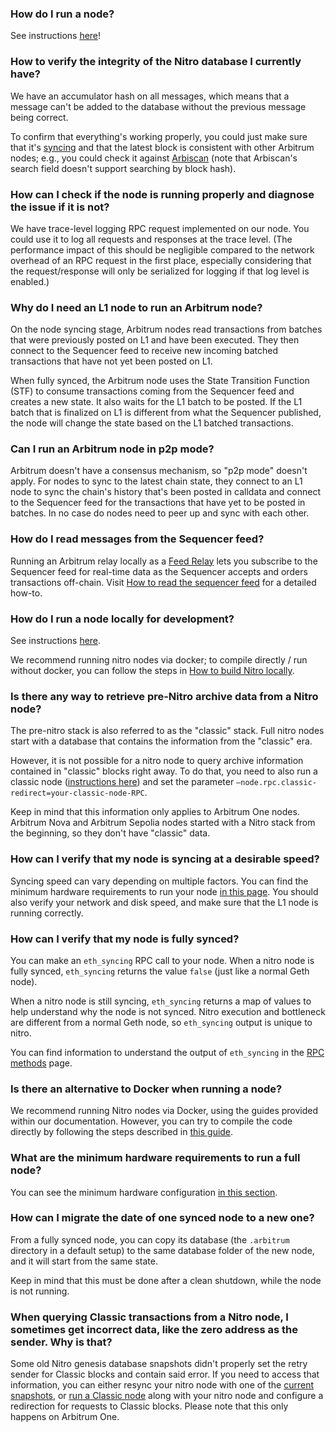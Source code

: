 ### How do I run a node?
<p>
See instructions <a href="https://developer.arbitrum.io/node-running/how-tos/running-a-full-node">here</a>! 
</p>

<p>

</p>


### How  to verify the integrity of the Nitro database I currently have?
<p>
We have an accumulator hash on all messages, which means that a message can't be added to the database without the previous message being correct. 
</p>

<p>
To confirm that everything's working properly, you could just make sure that it's <a href="https://docs.arbitrum.io/node-running/faq#how-can-i-verify-that-my-node-is-fully-synced">syncing</a> and that the latest block is consistent with other Arbitrum nodes; e.g., you could check it against <a href="https://arbiscan.io/">Arbiscan</a> (note that Arbiscan's search field doesn't support searching by block hash).
</p>

<p>

</p>


### How can I check if the node is running properly and diagnose the issue if it is not?
<p>
We have trace-level logging RPC request implemented on our node. You could use it to log all requests and responses at the trace level. (The performance impact of this should be negligible compared to the network overhead of an RPC request in the first place, especially considering that the request/response will only be serialized for logging if that log level is enabled.)
</p>

<p>

</p>


### Why do I need an L1 node to run an Arbitrum node?
<p>
On the node syncing stage, Arbitrum nodes read transactions from batches that were previously posted on L1 and have been executed. They then connect to the Sequencer feed to receive new incoming batched transactions that have not yet been posted on L1.
</p>

<p>
When fully synced, the Arbitrum node uses the State Transition Function (STF) to consume transactions coming from the Sequencer feed and creates a new state. It also waits for the L1 batch to be posted. If the L1 batch that is finalized on L1 is different from what the Sequencer published, the node will change the state based on the L1 batched transactions.
</p>

<p>

</p>


### Can I run an Arbitrum node in p2p mode?
<p>
Arbitrum doesn't have a consensus mechanism, so "p2p mode" doesn't apply. For nodes to sync to the latest chain state, they connect to an L1 node to sync the chain's history that's been posted in calldata and connect to the Sequencer feed for the transactions that have yet to be posted in batches. In no case do nodes need to peer up and sync with each other.
</p>


### How do I read messages from the Sequencer feed?
<p>
Running an Arbitrum relay locally as a <a href="https://docs.arbitrum.io/node-running/how-tos/running-a-feed-relay">Feed Relay</a> lets you subscribe to the Sequencer feed for real-time data as the Sequencer accepts and orders transactions off-chain. Visit <a href="https://docs.arbitrum.io/node-running/how-tos/read-sequencer-feed">How to read the sequencer feed</a> for a detailed how-to.
</p>

<p>

</p>


### How do I run a node locally for development?
<p>
See instructions <a href="https://developer.arbitrum.io/node-running/how-tos/local-dev-node">here</a>.
</p>

<p>
We recommend running nitro nodes via docker; to compile directly / run without docker, you can follow the steps in <a href="https://docs.arbitrum.io/node-running/how-tos/build-nitro-locally">How to build Nitro locally</a>.
</p>

<p>

</p>

<p>

</p>

<p>

</p>


### Is there any way to retrieve pre-Nitro archive data from a Nitro node?
<p>
The pre-nitro stack is also referred to as the "classic" stack. Full nitro nodes start with a database that contains the information from the "classic" era. 
</p>

<p>
However, it is not possible for a nitro node to query archive information contained in "classic" blocks right away. To do that, you need to also run a classic node (<a href="https://developer.arbitrum.io/node-running/how-tos/running-a-classic-node">instructions here</a>) and set the parameter <code>—node.rpc.classic-redirect=your-classic-node-RPC</code>.
</p>

<p>
Keep in mind that this information only applies to Arbitrum One nodes. Arbitrum Nova and Arbitrum Sepolia nodes started with a Nitro stack from the beginning, so they don't have "classic" data.
</p>

<p>

</p>


### How can I verify that my node is syncing at a desirable speed?
<p>
Syncing speed can vary depending on multiple factors. You can find the minimum hardware requirements to run your node <a href="https://developer.arbitrum.io/node-running/how-tos/running-a-full-node#minimum-hardware-configuration">in this page</a>. You should also verify your network and disk speed, and make sure that the L1 node is running correctly.
</p>

<p>

</p>


### How can I verify that my node is fully synced?
<p>
You can make an <code>eth_syncing</code> RPC call to your node. When a nitro node is fully synced, <code>eth_syncing</code> returns the value <code>false</code> (just like a normal Geth node).
</p>

<p>
When a nitro node is still syncing, <code>eth_syncing</code> returns a map of values to help understand why the node is not synced. Nitro execution and bottleneck are different from a normal Geth node, so <code>eth_syncing</code> output is unique to nitro.
</p>

<p>
You can find information to understand the output of <code>eth_syncing</code> in the <a href="https://docs.arbitrum.io/for-devs/concepts/differences-between-arbitrum-ethereum/rpc-methods#eth_syncing">RPC methods</a> page.
</p>

<p>

</p>


### Is there an alternative to Docker when running a node?
<p>
We recommend running Nitro nodes via Docker, using the guides provided within our documentation. However, you can try to compile the code directly by following the steps described in <a href="https://developer.arbitrum.io/node-running/how-tos/build-nitro-locally">this guide</a>. 
</p>

<p>

</p>


### What are the minimum hardware requirements to run a full node?
<p>
You can see the minimum hardware configuration <a href="https://developer.arbitrum.io/node-running/how-tos/running-a-full-node#minimum-hardware-configuration">in this section</a>.
</p>

<p>

</p>


### How can I migrate the date of one synced node to a new one?
<p>
From a fully synced node, you can copy its database (the <code>.arbitrum</code> directory in a default setup) to the same database folder of the new node, and it will start from the same state.
</p>

<p>
Keep in mind that this must be done after a clean shutdown, while the node is not running.
</p>

<p>

</p>


### When querying Classic transactions from a Nitro node, I sometimes get incorrect data, like the zero address as the sender. Why is that?
<p>
Some old Nitro genesis database snapshots didn't properly set the retry sender for Classic blocks and contain said error. If you need to access that information, you can either resync your nitro node with one of the <a href="https://snapshot.arbitrum.foundation/index.html">current snapshots</a>, or <a href="https://docs.arbitrum.io/node-running/how-tos/running-a-classic-node">run a Classic node</a> along with your nitro node and configure a redirection for requests to Classic blocks. Please note that this only happens on Arbitrum One.
</p>

<p>

</p>

